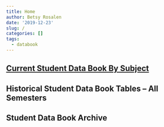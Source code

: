 ```yaml
---
title: Home
author: Betsy Rosalen
date: '2019-12-23'
slug: /
categories: []
tags:
  - databook
---
```



## [Current Student Data Book By Subject](databook)

## Historical Student Data Book Tables – All Semesters

## Student Data Book Archive

